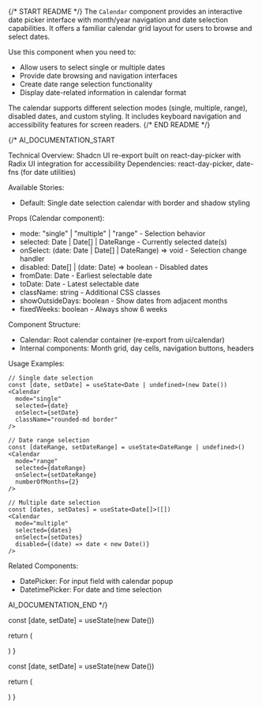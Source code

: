
{/* START README */}
The `Calendar` component provides an interactive date picker interface with month/year navigation and date selection capabilities. It offers a familiar calendar grid layout for users to browse and select dates.

Use this component when you need to:
- Allow users to select single or multiple dates
- Provide date browsing and navigation interfaces
- Create date range selection functionality
- Display date-related information in calendar format

The calendar supports different selection modes (single, multiple, range), disabled dates, and custom styling. It includes keyboard navigation and accessibility features for screen readers.
{/* END README */}

{/*
AI_DOCUMENTATION_START

Technical Overview: Shadcn UI re-export built on react-day-picker with Radix UI integration for accessibility
Dependencies: react-day-picker, date-fns (for date utilities)

Available Stories:
- Default: Single date selection calendar with border and shadow styling

Props (Calendar component):
- mode: "single" | "multiple" | "range" - Selection behavior
- selected: Date | Date[] | DateRange - Currently selected date(s)
- onSelect: (date: Date | Date[] | DateRange) => void - Selection change handler
- disabled: Date[] | (date: Date) => boolean - Disabled dates
- fromDate: Date - Earliest selectable date
- toDate: Date - Latest selectable date
- className: string - Additional CSS classes
- showOutsideDays: boolean - Show dates from adjacent months
- fixedWeeks: boolean - Always show 6 weeks

Component Structure:
- Calendar: Root calendar container (re-export from ui/calendar)
- Internal components: Month grid, day cells, navigation buttons, headers

Usage Examples:
```tsx
// Single date selection
const [date, setDate] = useState<Date | undefined>(new Date())
<Calendar
  mode="single"
  selected={date}
  onSelect={setDate}
  className="rounded-md border"
/>

// Date range selection
const [dateRange, setDateRange] = useState<DateRange | undefined>()
<Calendar
  mode="range"
  selected={dateRange}
  onSelect={setDateRange}
  numberOfMonths={2}
/>

// Multiple date selection
const [dates, setDates] = useState<Date[]>([])
<Calendar
  mode="multiple"
  selected={dates}
  onSelect={setDates}
  disabled={(date) => date < new Date()}
/>
```

Related Components:
- DatePicker: For input field with calendar popup
- DatetimePicker: For date and time selection

AI_DOCUMENTATION_END
*/}

  const [date, setDate] = useState(new Date())

return (

<Calendar
  mode="single"
  selected={date}
  onSelect={setDate}
  className="rounded-md border shadow-sm"
/>
) }

  const [date, setDate] = useState(new Date())

return (

<Calendar
  mode="single"
  selected={date}
  onSelect={setDate}
  className="rounded-md border shadow-sm"
  captionLayout="dropdown"
/>
) }
